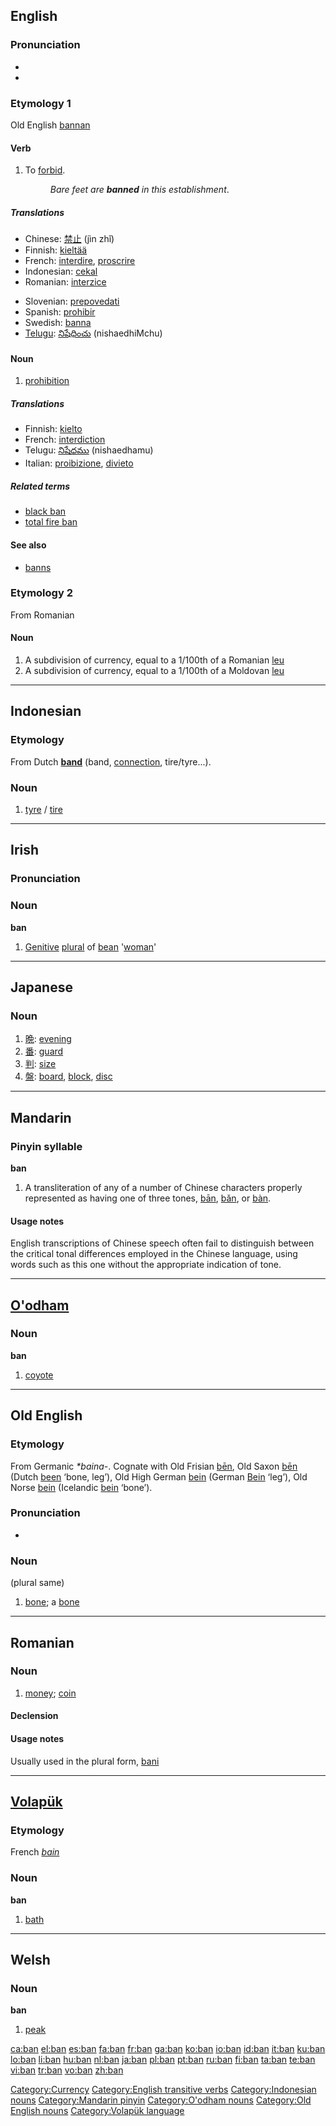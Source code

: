 {{see|Appendix:Variations of "ban"|-ban}}
==English==

===Pronunciation===
* {{IPA|bæn}}
* {{rhymes|æn}}

===Etymology 1===
Old English [[bannan]]

====Verb====
{{en-verb|bans|banning|banned|banned}}

# To [[forbid]].
#: ''Bare feet are '''banned''' in this establishment''.

=====Translations=====
{{trans-top|forbid}}
* Chinese: [[禁止]] (jìn zhǐ)
* Finnish: [[kieltää]]
* French: [[interdire]], [[proscrire]]
* Indonesian: [[cekal]]
* Romanian: [[interzice]]
{{trans-mid}}
* Slovenian: [[prepovedati]]
* Spanish: [[prohibir]]
* Swedish: [[banna]]
* [[Telugu]]: [[నిషేధించు]] (nishaedhiMchu)
{{trans-bottom}}

====Noun====
{{en-noun}}

# [[prohibition]]

=====Translations=====
* Finnish: [[kielto]]
* French: [[interdiction]]
* Telugu: [[నిషేధము]] (nishaedhamu)
* Italian: [[proibizione]], [[divieto]]

=====Related terms=====
* [[black ban]]
* [[total fire ban]]

====See also====
* [[banns]]

===Etymology 2===
From Romanian

====Noun====
{{en-noun|bani}}

# A subdivision of currency, equal to a 1/100th of a Romanian [[leu]]
# A subdivision of currency, equal to a 1/100th of a Moldovan [[leu]]

[[Category:Currency]]
[[Category:English transitive verbs]]

----

==Indonesian==

===Etymology===
From Dutch '''[[band]]''' (band, [[connection]], tire/tyre...).

===Noun===
# [[tyre]] / [[tire]]

[[Category:Indonesian nouns]]

----

==Irish==

===Pronunciation===
{{IPA|[ban]}}

===Noun===
'''ban'''

# [[genitive|Genitive]] [[plural]] of [[bean#Irish|bean]] '[[woman]]'

----

==Japanese==

===Noun===
{{ja-noun|r|hira=ばん}}

# [[晩]]: [[evening]]
# [[番]]: [[guard]]
# [[判]]: [[size]]
# [[盤]]: [[board]], [[block]], [[disc]]

----

==Mandarin==

===Pinyin syllable===
'''ban'''

# A transliteration of any of a number of Chinese characters properly represented as having one of three tones, [[bān]], [[bǎn]], or [[bàn]].

====Usage notes====
English transcriptions of Chinese speech often fail to distinguish between the critical tonal differences employed in the Chinese language, using words such as this one without the appropriate indication of tone.

[[Category:Mandarin pinyin]]

----

==[[O'odham]]==

===Noun===
'''ban'''

# [[coyote]]

[[Category:O'odham nouns]]

----

==Old English==

===Etymology===
From Germanic ''*baina-''.  Cognate with Old Frisian [[ben|bēn]], Old Saxon [[ben|bēn]] (Dutch [[been]] ‘bone, leg’), Old High German [[bein]] (German [[Bein]] ‘leg’), Old Norse [[bein]] (Icelandic [[bein]] ‘bone’).

===Pronunciation===
* {{IPA|/ba:n/}}

===Noun===
{{unicode|'''bān'''}} {{n}} (plural same)

# [[bone]]; a [[bone]]

[[Category:Old English nouns]]

----

==Romanian==

===Noun===
{{ro-noun|gend=m|pl=bani}}

# [[money]]; [[coin]]

====Declension====
{{ro-noun-m|pl=bani|def=banul}}

====Usage notes====
Usually used in the plural form, [[bani]]

----

==[[Volapük]]==

===Etymology===
French ''[[bain]]''

===Noun===
'''ban'''

# [[bath]]

[[Category:Volapük language]]

----

==Welsh==

===Noun===
'''ban'''

# [[peak]]

[[ca:ban]]
[[el:ban]]
[[es:ban]]
[[fa:ban]]
[[fr:ban]]
[[ga:ban]]
[[ko:ban]]
[[io:ban]]
[[id:ban]]
[[it:ban]]
[[ku:ban]]
[[lo:ban]]
[[li:ban]]
[[hu:ban]]
[[nl:ban]]
[[ja:ban]]
[[pl:ban]]
[[pt:ban]]
[[ru:ban]]
[[fi:ban]]
[[ta:ban]]
[[te:ban]]
[[vi:ban]]
[[tr:ban]]
[[vo:ban]]
[[zh:ban]]
